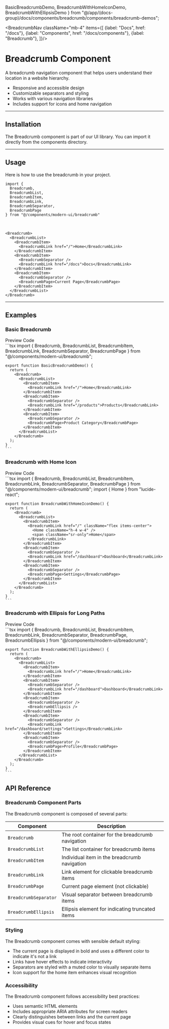   BasicBreadcrumbDemo,
  BreadcrumbWithHomeIconDemo,
  BreadcrumbWithEllipsisDemo
} from "@/app/(docs-group)/docs/components/breadcrumb/components/breadcrumb-demos";

<BreadcrumbNav className="mb-4" items={[
  {label: "Docs", href: "/docs"},
  {label: "Components", href: "/docs/components"},
  {label: "Breadcrumb"},
]}/>

<PreviewBreadcrumb/>

# Breadcrumb Component

A breadcrumb navigation component that helps users understand their location in a website hierarchy.

- Responsive and accessible design
- Customizable separators and styling
- Works with various navigation libraries
- Includes support for icons and home navigation

---

## Installation

The Breadcrumb component is part of our UI library. You can import it directly from the components directory.

<BreadcrumbInstallation/>

---

## Usage

Here is how to use the breadcrumb in your project.

```tsx
import { 
  Breadcrumb, 
  BreadcrumbList, 
  BreadcrumbItem, 
  BreadcrumbLink, 
  BreadcrumbSeparator,
  BreadcrumbPage
} from "@/components/modern-ui/breadcrumb"
```

<br/>

```tsx
<Breadcrumb>
  <BreadcrumbList>
    <BreadcrumbItem>
      <BreadcrumbLink href="/">Home</BreadcrumbLink>
    </BreadcrumbItem>
    <BreadcrumbItem>
      <BreadcrumbSeparator />
      <BreadcrumbLink href="/docs">Docs</BreadcrumbLink>
    </BreadcrumbItem>
    <BreadcrumbItem>
      <BreadcrumbSeparator />
      <BreadcrumbPage>Current Page</BreadcrumbPage>
    </BreadcrumbItem>
  </BreadcrumbList>
</Breadcrumb>
```

---

## Examples

### Basic Breadcrumb

<Tabs defaultValue="preview">
  <TabsList>
    <TabsTrigger value="preview">Preview</TabsTrigger>
    <TabsTrigger value="code">Code</TabsTrigger>
  </TabsList>
  <TabsContent value="preview" className="p-6 border rounded-md mt-2 relative min-h-[200px]">
    <div className="absolute inset-0 bg-[radial-gradient(#80808080_1px,transparent_1px)] [background-size:16px_16px] opacity-50"></div>
    <div className="flex justify-center items-center h-full z-10 relative min-h-[200px] not-prose">
      <BasicBreadcrumbDemo />
    </div>
  </TabsContent>
  <TabsContent value="code">
    ```tsx
    import { 
      Breadcrumb, 
      BreadcrumbList, 
      BreadcrumbItem, 
      BreadcrumbLink, 
      BreadcrumbSeparator,
      BreadcrumbPage
    } from "@/components/modern-ui/breadcrumb";

    export function BasicBreadcrumbDemo() {
      return (
        <Breadcrumb>
          <BreadcrumbList>
            <BreadcrumbItem>
              <BreadcrumbLink href="/">Home</BreadcrumbLink>
            </BreadcrumbItem>
            <BreadcrumbItem>
              <BreadcrumbSeparator />
              <BreadcrumbLink href="/products">Products</BreadcrumbLink>
            </BreadcrumbItem>
            <BreadcrumbItem>
              <BreadcrumbSeparator />
              <BreadcrumbPage>Product Category</BreadcrumbPage>
            </BreadcrumbItem>
          </BreadcrumbList>
        </Breadcrumb>
      );
    }
    ```
  </TabsContent>
</Tabs>

### Breadcrumb with Home Icon

<Tabs defaultValue="preview">
  <TabsList>
    <TabsTrigger value="preview">Preview</TabsTrigger>
    <TabsTrigger value="code">Code</TabsTrigger>
  </TabsList>
  <TabsContent value="preview" className="p-6 border rounded-md mt-2 relative min-h-[200px]">
    <div className="absolute inset-0 bg-[radial-gradient(#80808080_1px,transparent_1px)] [background-size:16px_16px] opacity-50"></div>
    <div className="flex justify-center items-center h-full z-10 relative min-h-[200px] not-prose">
      <BreadcrumbWithHomeIconDemo />
    </div>
  </TabsContent>
  <TabsContent value="code">
    ```tsx
    import { 
      Breadcrumb, 
      BreadcrumbList, 
      BreadcrumbItem, 
      BreadcrumbLink, 
      BreadcrumbSeparator,
      BreadcrumbPage
    } from "@/components/modern-ui/breadcrumb";
    import { Home } from "lucide-react";

    export function BreadcrumbWithHomeIconDemo() {
      return (
        <Breadcrumb>
          <BreadcrumbList>
            <BreadcrumbItem>
              <BreadcrumbLink href="/" className="flex items-center">
                <Home className="h-4 w-4" />
                <span className="sr-only">Home</span>
              </BreadcrumbLink>
            </BreadcrumbItem>
            <BreadcrumbItem>
              <BreadcrumbSeparator />
              <BreadcrumbLink href="/dashboard">Dashboard</BreadcrumbLink>
            </BreadcrumbItem>
            <BreadcrumbItem>
              <BreadcrumbSeparator />
              <BreadcrumbPage>Settings</BreadcrumbPage>
            </BreadcrumbItem>
          </BreadcrumbList>
        </Breadcrumb>
      );
    }
    ```
  </TabsContent>
</Tabs>

### Breadcrumb with Ellipsis for Long Paths

<Tabs defaultValue="preview">
  <TabsList>
    <TabsTrigger value="preview">Preview</TabsTrigger>
    <TabsTrigger value="code">Code</TabsTrigger>
  </TabsList>
  <TabsContent value="preview" className="p-6 border rounded-md mt-2 relative min-h-[200px]">
    <div className="absolute inset-0 bg-[radial-gradient(#80808080_1px,transparent_1px)] [background-size:16px_16px] opacity-50"></div>
    <div className="flex justify-center items-center h-full z-10 relative min-h-[200px] not-prose">
      <BreadcrumbWithEllipsisDemo />
    </div>
  </TabsContent>
  <TabsContent value="code">
    ```tsx
    import { 
      Breadcrumb, 
      BreadcrumbList, 
      BreadcrumbItem, 
      BreadcrumbLink, 
      BreadcrumbSeparator,
      BreadcrumbPage,
      BreadcrumbEllipsis
    } from "@/components/modern-ui/breadcrumb";

    export function BreadcrumbWithEllipsisDemo() {
      return (
        <Breadcrumb>
          <BreadcrumbList>
            <BreadcrumbItem>
              <BreadcrumbLink href="/">Home</BreadcrumbLink>
            </BreadcrumbItem>
            <BreadcrumbItem>
              <BreadcrumbSeparator />
              <BreadcrumbLink href="/dashboard">Dashboard</BreadcrumbLink>
            </BreadcrumbItem>
            <BreadcrumbItem>
              <BreadcrumbSeparator />
              <BreadcrumbEllipsis />
            </BreadcrumbItem>
            <BreadcrumbItem>
              <BreadcrumbSeparator />
              <BreadcrumbLink href="/dashboard/settings">Settings</BreadcrumbLink>
            </BreadcrumbItem>
            <BreadcrumbItem>
              <BreadcrumbSeparator />
              <BreadcrumbPage>Profile</BreadcrumbPage>
            </BreadcrumbItem>
          </BreadcrumbList>
        </Breadcrumb>
      );
    }
    ```
  </TabsContent>
</Tabs>

## API Reference

### Breadcrumb Component Parts

The Breadcrumb component is composed of several parts:

| Component | Description |
|-----------|-------------|
| `Breadcrumb` | The root container for the breadcrumb navigation |
| `BreadcrumbList` | The list container for breadcrumb items |
| `BreadcrumbItem` | Individual item in the breadcrumb navigation |
| `BreadcrumbLink` | Link element for clickable breadcrumb items |
| `BreadcrumbPage` | Current page element (not clickable) |
| `BreadcrumbSeparator` | Visual separator between breadcrumb items |
| `BreadcrumbEllipsis` | Ellipsis element for indicating truncated items |

### Styling

The Breadcrumb component comes with sensible default styling:

- The current page is displayed in bold and uses a different color to indicate it's not a link
- Links have hover effects to indicate interactivity
- Separators are styled with a muted color to visually separate items
- Icon support for the home item enhances visual recognition

### Accessibility

The Breadcrumb component follows accessibility best practices:

- Uses semantic HTML elements
- Includes appropriate ARIA attributes for screen readers
- Clearly distinguishes between links and the current page
- Provides visual cues for hover and focus states 